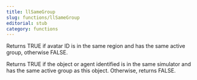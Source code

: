 ```yaml
---
title: llSameGroup
slug: functions/llSameGroup
editorial: stub
category: functions
---
```


<LSLFunction name="llSameGroup"/>

Returns TRUE if avatar ID is in the same region and has the same active group, otherwise FALSE.

Returns TRUE if the object or agent identified is in the same simulator and has the same active group as this object. Otherwise, returns FALSE.

